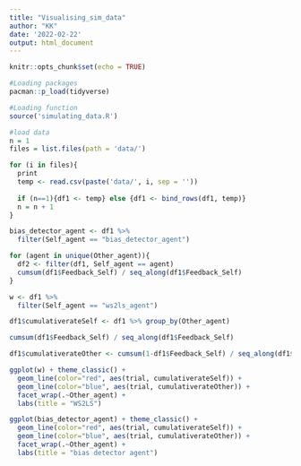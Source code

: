 ```yaml
---
title: "Visualising_sim_data"
author: "KK"
date: '2022-02-22'
output: html_document
---
```


```r
knitr::opts_chunk$set(echo = TRUE)
```


```r
#Loading packages
pacman::p_load(tidyverse)

#Loading function
source('simulating_data.R')

#load data
n = 1 
files = list.files(path = 'data/')

for (i in files){
  print
  temp <- read.csv(paste('data/', i, sep = ''))
                   
  if (n==1){df1 <- temp} else {df1 <- bind_rows(df1, temp)}
  n = n + 1
}
```

```r


bias_detector_agent <- df1 %>%
  filter(Self_agent == "bias_detector_agent")

for (agent in unique(Other_agent)){
  df2 <- filter(df1, Self_agent == agent)
  cumsum(df1$Feedback_Self) / seq_along(df1$Feedback_Self)
}

w <- df1 %>%
  filter(Self_agent == "ws2ls_agent")

df1$cumulativerateSelf <- df1 %>% group_by(Other_agent) 

cumsum(df1$Feedback_Self) / seq_along(df1$Feedback_Self)

df1$cumulativerateOther <- cumsum(1-df1$Feedback_Self) / seq_along(df1$Feedback_Self)

ggplot(w) + theme_classic() +
  geom_line(color="red", aes(trial, cumulativerateSelf)) +
  geom_line(color="blue", aes(trial, cumulativerateOther)) + 
  facet_wrap(.~Other_agent) +
  labs(title = "WS2LS")

ggplot(bias_detector_agent) + theme_classic() +
  geom_line(color="red", aes(trial, cumulativerateSelf)) +
  geom_line(color="blue", aes(trial, cumulativerateOther)) + 
  facet_wrap(.~Other_agent) +
  labs(title = "bias detector agent")


```






